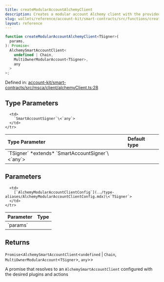 ```yaml
---
title: createModularAccountAlchemyClient
description: Creates a modular account Alchemy client with the provided configuration.
slug: wallets/reference/account-kit/smart-contracts/src/functions/createModularAccountAlchemyClient
layout: reference
---
```


```ts
function createModularAccountAlchemyClient<TSigner>(
  params,
): Promise<
  AlchemySmartAccountClient<
    undefined | Chain,
    MultiOwnerModularAccount<TSigner>,
    any
  >
>;
```

Defined in: [account-kit/smart-contracts/src/msca/client/alchemyClient.ts:28](https://github.com/alchemyplatform/aa-sdk/blob/da19afd63b0ba06a4de95b0d2d7871f64d546304/account-kit/smart-contracts/src/msca/client/alchemyClient.ts#L28)

## Type Parameters

<table>
  <thead>
    <tr>
      <th align="left">Type Parameter</th>
      <th align="left">Default type</th>
    </tr>
  </thead>

  <tbody>
    <tr>
      <td>
        `TSigner` *extends* `SmartAccountSigner`\<`any`>
      </td>

      <td>
        `SmartAccountSigner`\<`any`>
      </td>
    </tr>

  </tbody>
</table>

## Parameters

<table>
  <thead>
    <tr>
      <th align="left">Parameter</th>
      <th align="left">Type</th>
    </tr>
  </thead>

  <tbody>
    <tr>
      <td>
        `params`
      </td>

      <td>
        [`AlchemyModularAccountClientConfig`](../type-aliases/AlchemyModularAccountClientConfig.mdx)\<`TSigner`>
      </td>
    </tr>

  </tbody>
</table>

## Returns

`Promise`\<`AlchemySmartAccountClient`\<`undefined` | `Chain`, `MultiOwnerModularAccount`\<`TSigner`>, `any`>>

A promise that resolves to an `AlchemySmartAccountClient` configured with the desired plugins and actions
